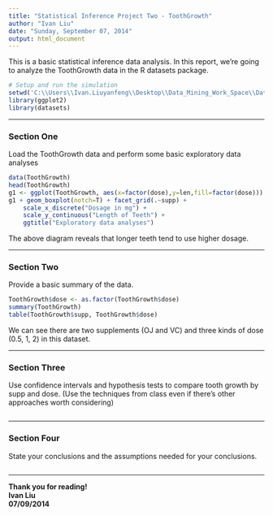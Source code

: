```yaml
---
title: "Statistical Inference Project Two - ToothGrowth"
author: "Ivan Liu"
date: "Sunday, September 07, 2014"
output: html_document
---
```


This is a basic statistical inference data analysis. In this report, we're going to analyze the ToothGrowth data in the R datasets package. 

```r
# Setup and run the simulation
setwd('C:\\Users\\Ivan.Liuyanfeng\\Desktop\\Data_Mining_Work_Space\\Data-Science-Statistical-Inference\\project')
library(ggplot2)
library(datasets)
```

---

### Section One
Load the ToothGrowth data and perform some basic exploratory data analyses

```r
data(ToothGrowth)
head(ToothGrowth)
g1 <- ggplot(ToothGrowth, aes(x=factor(dose),y=len,fill=factor(dose)))
g1 + geom_boxplot(notch=T) + facet_grid(.~supp) + 
    scale_x_discrete("Dosage in mg") + 
    scale_y_continuous("Length of Teeth") + 
    ggtitle("Exploratory data analyses")
```

The above diagram reveals that longer teeth tend to use higher dosage.

---

### Section Two
Provide a basic summary of the data.

```r
ToothGrowth$dose <- as.factor(ToothGrowth$dose)
summary(ToothGrowth)
table(ToothGrowth$supp, ToothGrowth$dose)
```

We can see there are two supplements (OJ and VC) and three kinds of dose (0.5, 1, 2) in this dataset. 

---

### Section Three
Use confidence intervals and hypothesis tests to compare tooth growth by supp and dose. (Use the techniques from class even if there's other approaches worth considering)

```r

```

---

### Section Four
State your conclusions and the assumptions needed for your conclusions. 

```r

```

---

<b>Thank you for reading!</b></br>
<b>Ivan Liu</b></br>
<b>07/09/2014</b></br>